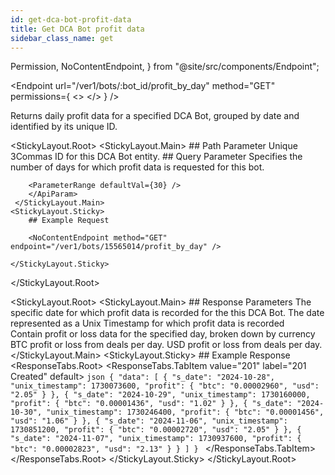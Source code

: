 ```yaml
---
id: get-dca-bot-profit-data
title: Get DCA Bot profit data
sidebar_class_name: get
---
```


  Permission,
  NoContentEndpoint,
} from "@site/src/components/Endpoint";

<Endpoint
  url="/ver1/bots/:bot_id/profit_by_day"
  method="GET"
  permissions={
    <>
      <Permission title="Permission" description="BOTS_READ" />
      <Permission title="Security" description="SIGNED" />
    </>
  }
/>

Returns daily profit data for a specified DCA Bot, grouped by date and identified by its unique ID.

<Separator />

<StickyLayout.Root>
   <StickyLayout.Main>
        ## Path Parameter
        <ApiParam name='id' type='integer' id="id" required>
        Unique 3Commas ID for this DCA Bot entity.
        </ApiParam>
        ## Query Parameter
        <ApiParam name='days' type='integer' id="days">
        Specifies the number of days for which profit data is requested for this bot.
        
        <ParameterRange defaultVal={30} />
        </ApiParam>
     </StickyLayout.Main>
    <StickyLayout.Sticky>
        ## Example Request

        <NoContentEndpoint method="GET" endpoint="/ver1/bots/15565014/profit_by_day" />

    </StickyLayout.Sticky>

</StickyLayout.Root>

<StickyLayout.Root>
    <StickyLayout.Main>
        ## Response Parameters
        <ApiParam name=' s_date' type='string' id=" s_date">
        The specific date for which profit data is recorded for the this DCA Bot.
        </ApiParam>
        <ApiParam name='unix_timestamp' type='integer' id="unix_timestamp">
        The date represented as a Unix Timestamp for which profit data is recorded
        </ApiParam>   
        <ApiParam name='profit' type='object' id="profit">
            Contain profit or loss data for the specified day, broken down by currency
            <CollapsibleNestedParams>
            <ApiParam name='btc' type="integer" id="btc">
                BTC profit or loss from deals per day.
            </ApiParam>
            <ApiParam name='usd' type="integer" id="usd">
                USD profit or loss from deals per day.
            </ApiParam> 
        </CollapsibleNestedParams>
        </ApiParam>
    </StickyLayout.Main>
    <StickyLayout.Sticky>
        ## Example Response
        <ResponseTabs.Root>
            <ResponseTabs.TabItem value="201" label="201 Created" default>
        ```json
        {
          "data": [
            {
              "s_date": "2024-10-28",
              "unix_timestamp": 1730073600,
              "profit": {
                "btc": "0.00002960",
                "usd": "2.05"
              }
            },
            {
              "s_date": "2024-10-29",
              "unix_timestamp": 1730160000,
              "profit": {
                "btc": "0.00001436",
                "usd": "1.02"
              }
            },
            {
              "s_date": "2024-10-30",
              "unix_timestamp": 1730246400,
              "profit": {
                "btc": "0.00001456",
                "usd": "1.06"
              }
            },
            {
              "s_date": "2024-11-06",
              "unix_timestamp": 1730851200,
              "profit": {
                "btc": "0.00002720",
                "usd": "2.05"
              }
            },
            {
              "s_date": "2024-11-07",
              "unix_timestamp": 1730937600,
              "profit": {
                "btc": "0.00002823",
                "usd": "2.13"
              }
            }
          ]
        }
        ```
            </ResponseTabs.TabItem>
        </ResponseTabs.Root>
    </StickyLayout.Sticky>
</StickyLayout.Root>
